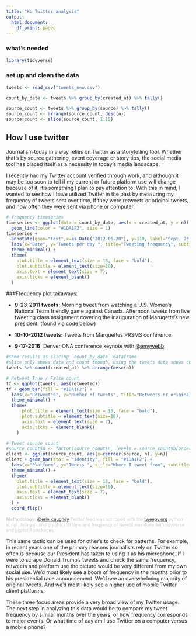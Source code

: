 ```yaml
---
title: "KU Twitter analysis"
output:
  html_document:
    df_print: paged
---
```


### what's needed

```r
library(tidyverse)
```

### set up and clean the data

```r
tweets <- read_csv("tweets_new.csv")

count_by_date <- tweets %>% group_by(created_at) %>% tally()

source_count <- tweets %>% group_by(source) %>% tally() 
source_count <- arrange(source_count, desc(n))
source_count <- slice(source_count, 1:15)
```

## How I use twitter

Journalism today in a way relies on Twitter as a storytelling tool. Whether that's by source gathering, event coverage or story tips, the social media tool has placed itself as a necessity in today's media landscape. 

I recently had my Twitter account verified through work, and although it may be too soon to tell if my current or future platform use will change because of it, it’s something I plan to pay attention to. With this in mind, I wanted to see how I have utilized Twitter in the past by measuring my frequency of tweets sent over time, if they were retweets or original tweets, and how often they were sent via phone or computer. 

```r
# frequency timeseries
timeseries <- ggplot(data = count_by_date, aes(x = created_at, y = n)) + 
  geom_line(color = "#1DA1F2", size = 1)
timeseries +
  annotate(geom="text",x=as.Date("2012-06-20"), y=110, label="Sept. 23, 2011: 106 tweets about USWNT and MU presidential inaguration", colour = "tomato", size=3) +
  labs(x="Date", y="Tweets per day ", title="Tweeting frequency", subtitle="How often I've tweeted every day since joining Twitter.", caption="Source: Tweets of @erin_caughey as of April 21 at 2 p.m.") +
  theme_minimal() +
  theme(
    plot.title = element_text(size = 18, face = "bold"),
    plot.subtitle = element_text(size=10),
    axis.text = element_text(size = 7),
    axis.ticks = element_blank()
  )
```

###Frequency plot takaways:

+ **9-23-2011 tweets:** Morning tweet from watching a U.S. Women's National Team friendly game against Canada. Afternoon tweets from live tweeting class assignment covering the inauguration of Maruqette's new president. (found via code below)

+ **10-10-2012 tweets:** Tweets from Marquettes PRSMS conference. 

+ **9-17-2016:** Denver ONA conference keynote with [@amywebb](https://twitter.com/amywebb).

```r
#same results as slicing `count_by_date` dataframe
#slice only shows data and count though, using the tweets data shows content too
tweets %>% count(created_at) %>% arrange(desc(n))
```

```r
# Retweet True / False count
tf <- ggplot(tweets, aes(retweeted))
tf + geom_bar(fill = "#1DA1F2") +
  labs(x="Retweeted", y="Number of tweets", title="Retweets or original tweets?", subtitle="How many tweets of mine are retweeted from other accounts or original?", caption="Source: Tweets of @erin_caughey as of April 21 at 2 p.m.") +
  theme_minimal() +
  theme(
      plot.title = element_text(size = 18, face = "bold"),
      plot.subtitle = element_text(size=10),
      axis.text = element_text(size = 7),
      axis.ticks = element_blank()
    )
```

```r
# Tweet source count
#source_count$n <- factor(source_count$n, levels = source_count$n[order(source_count$source)])
client <- ggplot(source_count, aes(x=reorder(source, n), y=n))
client + geom_bar(stat = "identity", fill = "#1DA1F2") + 
  labs(x="Platform", y="Tweets ", title="Where I tweet from", subtitle="The top 15 platforms I've tweeted from since 2009.", caption="Source: Tweets of @erin_caughey as of April 21 at 2 p.m.") +
  theme_minimal() + 
  theme(
    plot.title = element_text(size = 18, face = "bold"),
    plot.subtitle = element_text(size=10),
    axis.text = element_text(size = 7),
    axis.ticks = element_blank()
  ) +
  coord_flip()
```

<div style="font-size: 12px; color: #ccc;"><strong>Methodology:</strong> [@erin_caughey](https://twitter.com/erin_caughey) Twitter feed was scrapped with the [tweepy.org](www.tweepy.org) python script. Analysis and graphics of time and frequency of tweets was done with tidyverse and ggplot R packages. </div>


This same tactic can be used for other’s to check for patterns. For example, in recent years one of the primary reasons journalists rely on Twitter so often is because our President has taken to using it as his microphone. If I were to scrape Donald Trump’s tweets and check the same frequency, retweets and platform use the picture would be very different from my own social use. We’d most likely see a boom of frequency in the months prior to his presidential race announcement. We’d see an overwhelming majority of original tweets. And we’d most likely see a higher use of mobile Twitter client platforms.

These three focus areas provide a very broad view of my Twitter usage. The next step in analyzing this data would be to compare my tweet frequency by similar months over the years, or how frequency corresponds to major events. Or what time of day am I use Twitter on a computer versus a mobile phone? 

